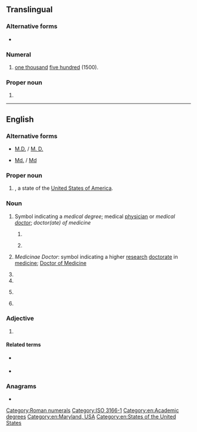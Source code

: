{{also|md|Md|MD|.md|m/d|md.|Md.|m.d.|M.D.|M. D.}}
==Translingual==

===Alternative forms===
* {{l|mul|lxv}}

===Numeral===
{{rfd|mul}}
{{head|mul|numeral symbol|upper case Roman numeral}}

# [[one thousand]] [[five hundred]] (1500).

[[Category:Roman numerals]]

===Proper noun===
{{head|mul|proper noun}}

# {{n-g|The [[ISO]] 3166-1 two-letter (alpha-2) code for [[Moldova]].}}

[[Category:ISO 3166-1]]

----

==English==

===Alternative forms===
* {{sense|initialism}} [[M.D.#Initialism|M.D.]] / [[M. D.]]
* {{sense|Maryland}} [[Md.]] / [[Md]]

===Proper noun===
{{en-proper-noun}}

# {{abbreviation of|en|Maryland}}, a state of the [[United States of America]].

===Noun===
{{en-noun}}

# {{lb|en|US}} Symbol indicating a ''medical degree''; medical [[physician]] or ''medical [[doctor]]''; ''doctor(ate) of medicine''
## {{initialism of|en|[[medical]] [[doctor]]}} {{gloss|medical physician; medical surgeon}}
## {{initialism of|en|[[doctorate]] of [[medicine]]}} {{gloss|medical degree}}
# {{lb|en|British}} ''Medicinae Doctor'': symbol indicating a higher [[research]] [[doctorate]] in [[medicine]]; [[w:Doctor of Medicine#United Kingdom, Ireland and some Commonwealth countries|Doctor of Medicine]]
# {{abbreviation of|en|managing director}}
# {{short for|en|MiniDisc}}
# {{lb|en|military|US}} {{initialism of|en|[[Marine]] [[detachment]]}}
# {{abbreviation of|en|magnetodynamics}}

===Adjective===
{{en-adj|-}}

# {{abbreviation of|en|magnetodynamic}}

====Related terms====
* {{l|en|MHD}} {{gloss|magnetohydrodynamic}}
* {{l|en|MPD}} {{gloss|magnetoplasmadynamic}}

===Anagrams===
* {{anagrams|en|a=dm|D.M.|DM}}

[[Category:en:Academic degrees]]
[[Category:en:Maryland, USA]]
[[Category:en:States of the United States]]